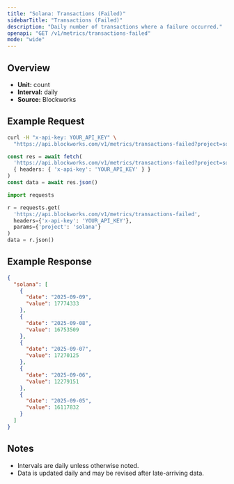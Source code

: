 ```yaml
---
title: "Solana: Transactions (Failed)"
sidebarTitle: "Transactions (Failed)"
description: "Daily number of transactions where a failure occurred."
openapi: "GET /v1/metrics/transactions-failed"
mode: "wide"
---
```


## Overview

- **Unit:** count
- **Interval:** daily
- **Source:** Blockworks

## Example Request

<CodeGroup>

```bash cURL
curl -H "x-api-key: YOUR_API_KEY" \
  "https://api.blockworks.com/v1/metrics/transactions-failed?project=solana"
```

```typescript TypeScript
const res = await fetch(
  'https://api.blockworks.com/v1/metrics/transactions-failed?project=solana',
  { headers: { 'x-api-key': 'YOUR_API_KEY' } }
)
const data = await res.json()
```

```python Python
import requests

r = requests.get(
  'https://api.blockworks.com/v1/metrics/transactions-failed',
  headers={'x-api-key': 'YOUR_API_KEY'},
  params={'project': 'solana'}
)
data = r.json()
```

</CodeGroup>

## Example Response

```json
{
  "solana": [
    {
      "date": "2025-09-09",
      "value": 17774333
    },
    {
      "date": "2025-09-08",
      "value": 16753509
    },
    {
      "date": "2025-09-07",
      "value": 17270125
    },
    {
      "date": "2025-09-06",
      "value": 12279151
    },
    {
      "date": "2025-09-05",
      "value": 16117832
    }
  ]
}
```

## Notes
- Intervals are daily unless otherwise noted.
- Data is updated daily and may be revised after late-arriving data.